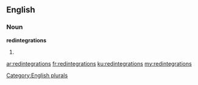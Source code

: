==English==

===Noun===
'''redintegrations'''

# {{plural of|[[redintegration]]}}

[[Category:English plurals]]

[[ar:redintegrations]]
[[fr:redintegrations]]
[[ku:redintegrations]]
[[my:redintegrations]]